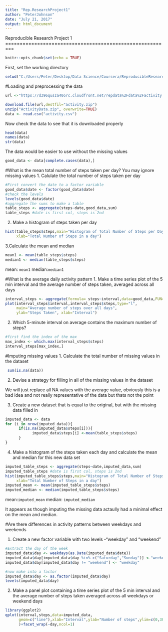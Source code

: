 ---
title: "Rep.ResearchProject1"
author: "PeterJohnson"
date: "July 21, 2017"
output: html_document
---
Reproducible Research
Project 1
=========================================================
```{r setup, include=FALSE}
knitr::opts_chunk$set(echo = TRUE)
```

First, set the working directory

```{r}
setwd("C:/Users/Peter/Desktop/Data Science/Coursera/ReproducibleResearch")
```

#Loading and preprocessing the data

```{r}
url <-"https://d396qusza40orc.cloudfront.net/repdata%2Fdata%2Factivity.zip"

download.file(url,destfil="activity.zip")
unzip("ActivityData.zip", overwrite=TRUE)
data <- read.csv("activity.csv")
```
Now check the data to see that it is downloaded properly

```{r}
head(data)
names(data)
str(data)
```
The data would be easier to use without the missing values
```{r}
good_data <- data[complete.cases(data),]
```


#What is the mean total number of steps taken per day?
You may ignore missing values
1. Calulate the total number of steps taken per day
```{r}
#First convert the date to a factor variable
good_data$date <- factor(good_data$date)
#check the levels
levels(good_data$date)
#aggregate the sums to make a table
table_steps <- aggregate(steps~date,good_data,sum)
table_steps #date is first col, steps is 2nd
```


2. Make a histogram of steps taken per day
```{r}
hist(table_steps$steps,main="Histogram of Total Number of Steps per Day",
     xlab="Total Number of Steps in a day")
```

3.Calculate the mean and median
```{r}
mean1 <- mean(table_steps$steps)
median1 <- median(table_steps$steps)
```

mean: `mean1`
median:`median1`

#What is the average daily activity pattern
1. Make a time series plot of the 5 min interval and the average number of steps taken, averaged across all days

```{r}
interval_steps <- aggregate(formula= steps~interval,data=good_data,FUN=mean)
plot(interval_steps$interval,interval_steps$steps,type="l",
     main="Average number of steps over all days",
     ylab="Steps Taken", xlab="Interval")
```

2. Which 5-minute interval on average contains the maximum number of steps?

```{r}
#first find the index of the max
max_index <- which.max(interval_steps$steps)
interval_steps[max_index,]
```

#Imputing missing values
1. Calculate the total number of missing values in the dataset
 
```{r}
 sum(is.na(data))
```
2. Devise a strategy for filling in all of the missing values in the dataset
 
 We will just replace all NA values with the average value, obviously this is a bad idea and not really representative of the data but thats not the point
 
3. Create a new dataset that is equal to the original, but with the missing data filled in

```{r}
imputed_data <- data
for (i in nrow(imputed_data)){
      if(is.na(imputed_data$steps[i])){
            imputed_data$steps[i] <-mean(table_steps$steps)
      }
}
```
4. Make a histogram of the steps taken each day and calculate the mean and median for this new data set

```{r}
imputed_table_steps <- aggregate(steps~date,imputed_data,sum)
imputed_table_steps #date is first col, steps is 2nd
hist(imputed_table_steps$steps,main="Histogram of Total Number of Steps per Day (Imputed)",
     xlab="Total Number of Steps in a day")
imputed_mean <- mean(imputed_table_steps$steps)
imputed_median <- median(imputed_table_steps$steps)
```
mean:`imputed_mean`
median: `imputed_median`

It appears as though imputing the missing data actaully had a minimal effect on the mean and median.

#Are there differences in activity patterns between weekdays and weekends

1. Create a new factor variable with two levels -"weekday" and "weekend"
```{r}
#Extract the day of the week
imputed_data$day <- weekdays(as.Date(imputed_data$date))
imputed_data$day[imputed_data$day %in% c("Saturday","Sunday")] <-"weekend"
imputed_data$day[imputed_data$day != "weekend"] <- "weekday"

#now make into a factor
imputed_data$day <- as.factor(imputed_data$day)
levels(imputed_data$day)
```

2. Make a panel plot containing a time series plot of the 5 min interval and the average number of steps taken averaged across all weekdays or weekend days

```{r}
library(ggplot2)
qplot(interval,steps,data=imputed_data,
      geom=c("line"),xlab="Interval",ylab="Number of steps",ylim=c(0,300)
      )+facet_wrap(~day,ncol=1)
```



